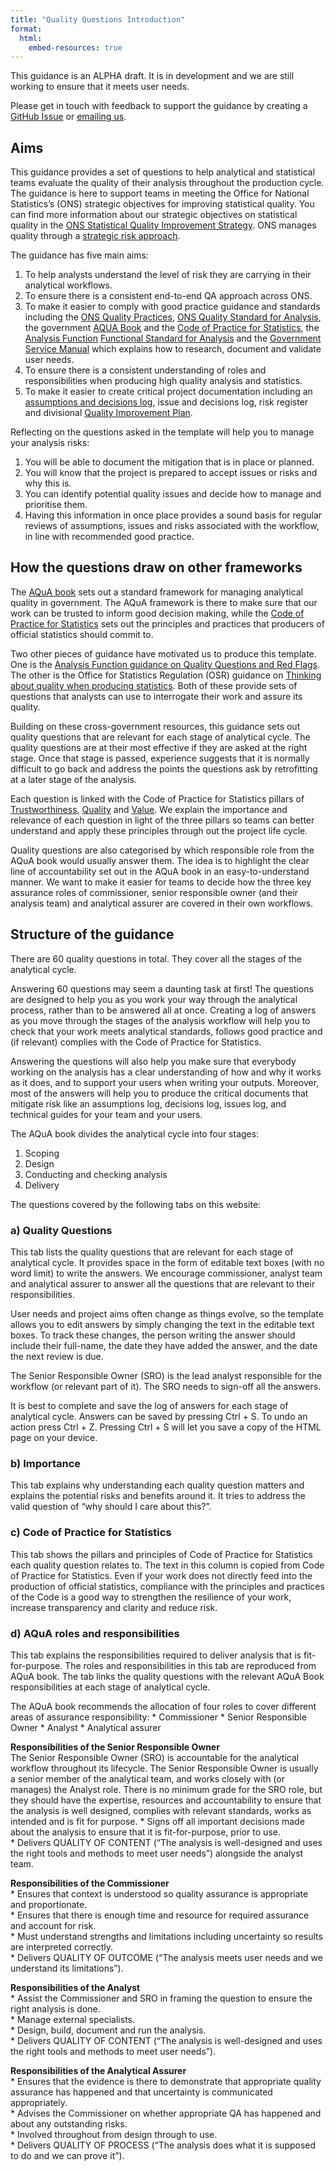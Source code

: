 ```yaml
---
title: "Quality Questions Introduction"
format:
  html:
    embed-resources: true
---
```


::: {.callout-note collapse="false"}
This guidance is an ALPHA draft. It is in development and we are still working to ensure that it meets user needs.

Please get in touch with feedback to support the guidance by creating a [GitHub Issue](https://github.com/best-practice-and-impact/analysis_project_documentation) or [emailing us](mailto:ASAP@ons.gov.uk).
:::

## Aims

This guidance provides a set of questions to help analytical and statistical teams evaluate the quality of their analysis throughout the production cycle. The guidance is here to support teams in meeting the Office for National Statistics's (ONS) strategic objectives for improving statistical quality. You can find more information about our strategic objectives on statistical quality in the [ONS Statistical Quality Improvement Strategy](https://www.ons.gov.uk/methodology/methodologytopicsandstatisticalconcepts/qualityinofficialstatistics/onsstatisticalqualityimprovementstrategy). ONS manages quality through a [strategic risk approach](https://officenationalstatistics.sharepoint.com/sites/onswiki/SitePages/ONS_quality_management.aspx?csf=1&web=1&e=xyAJcG&cid=3da18120-8bb7-4e1f-ad34-e2793e555231).

The guidance has five main aims:  

1. To help analysts understand the level of risk they are carrying in their analytical workflows. 
2. To ensure there is a consistent end-to-end QA approach across ONS.  
3. To make it easier to comply with good practice guidance and standards including the [ONS Quality Practices](https://officenationalstatistics.sharepoint.com/sites/onswiki/SitePages/Quality-Principles.aspx?csf=1&web=1&e=FB4Q14&cid=3cc849ba-f68b-4fc2-af5c-935b82703414), [ONS Quality Standard for Analysis](https://officenationalstatistics.sharepoint.com/sites/onswiki/SitePages/Quality_Standards.aspx), the government [AQUA Book](https://www.gov.uk/government/publications/the-aqua-book-guidance-on-producing-quality-analysis-for-government) and the [Code of Practice for Statistics](https://code.statisticsauthority.gov.uk/), the [Analysis Function](https://analysisfunction.civilservice.gov.uk/) [Functional Standard for Analysis](https://www.gov.uk/government/publications/government-analysis-functional-standard--2) and the [Government Service Manual](https://www.gov.uk/service-manual/user-research/start-by-learning-user-needs) which explains how to research, document and validate user needs.  
4. To ensure there is a consistent understanding of roles and responsibilities when producing high quality analysis and statistics.  
5. To make it easier to create critical project documentation including an [assumptions and decisions log](https://officenationalstatistics.sharepoint.com/:x:/r/sites/anstanpi/Modelling_Best_Practice/Resources/quality_assurance_templates/assumptions_and_decision_log_template.xlsx?d=wdfc9cdc643584edca8317e49aff8e67b&csf=1&web=1&e=4MSSwy), issue and decisions log, risk register and divisional [Quality Improvement Plan](https://officenationalstatistics.sharepoint.com/sites/onswiki/SitePages/Managing_Quality_Mechanisms.aspx).  

Reflecting on the questions asked in the template will help you to manage your analysis risks:

1. You will be able to document the mitigation that is in place or planned.    
2. You will know that the project is prepared to accept issues or risks and why this is.    
3. You can identify potential quality issues and decide how to manage and prioritise them.    
4. Having this information in once place provides a sound basis for regular reviews of assumptions, issues and risks associated with the workflow, in line with recommended good practice.    

## How the questions draw on other frameworks

The [AQuA book](https://www.gov.uk/government/publications/the-aqua-book-guidance-on-producing-quality-analysis-for-government) sets out a standard framework for managing analytical quality in government. The AQuA framework is there to make sure that our work can be trusted to inform good decision making, while the [Code of Practice for Statistics](https://code.statisticsauthority.gov.uk/) sets out the principles and practices that producers of official statistics should commit to.    

Two other pieces of guidance have motivated us to produce this template. One is the [Analysis Function guidance on Quality Questions and Red Flags](https://analysisfunction.civilservice.gov.uk/policy-store/quality-questions-and-red-flags/#:~:text=The%20%27Quality%20Questions%20and%20Red,for%20National%20Statistics%20). The other is the Office for Statistics Regulation (OSR) guidance on [Thinking about quality when producing statistics](https://osr.statisticsauthority.gov.uk/publication/regulatory-guidance-thinking-about-quality-when-producing-statistics/). Both of these provide sets of questions that analysts can use to interrogate their work and assure its quality. 

Building on these cross-government resources, this guidance sets out quality questions that are relevant for each stage of analytical cycle. The quality questions are at their most effective if they are asked at the right stage. Once that stage is passed, experience suggests that it is normally difficult to go back and address the points the questions ask by retrofitting at a later stage of the analysis.  

Each question is linked with the Code of Practice for Statistics pillars of [Trustworthiness](https://code.statisticsauthority.gov.uk/the-code/trustworthiness/), [Quality](https://code.statisticsauthority.gov.uk/the-code/quality/) and [Value](https://code.statisticsauthority.gov.uk/the-code/value/). We explain the importance and relevance of each question in light of the three pillars so teams can better understand and apply these principles through out the project life cycle.  

Quality questions are also categorised by which responsible role from the AQuA book would usually answer them. The idea is to highlight the clear line of accountability set out in the AQuA book in an easy-to-understand manner. We want to make it easier for teams to decide how the three key assurance roles of commissioner, senior responsible owner (and their analysis team) and analytical assurer are covered in their own workflows.  

## Structure of the guidance

There are 60 quality questions in total. They cover all the stages of the analytical cycle. 

Answering 60 questions may seem a daunting task at first! The questions are designed to help you as you work your way through the analytical process, rather than to be answered all at once. Creating a log of answers as you move through the stages of the analysis workflow will help you to check that your work meets analytical standards, follows good practice and (if relevant) complies with the Code of Practice for Statistics. 

Answering the questions will also help you make sure that everybody working on the analysis has a clear understanding of how and why it works as it does, and to support your users when writing your outputs. Moreover, most of the answers will help you to produce the critical documents that mitigate risk like an assumptions log, decisions log, issues log, and technical guides for your team and your users. 

The AQuA book divides the analytical cycle into four stages:  

1) Scoping  
2) Design  
3) Conducting and checking analysis  
4) Delivery   

The questions covered by the following tabs on this website:

### a) Quality Questions 

This tab lists the quality questions that are relevant for each stage of analytical cycle. It provides space in the form of editable text boxes (with no word limit) to write the answers. We encourage commissioner, analyst team and analytical assurer to answer all the questions that are relevant to their responsibilities.

User needs and project aims often change as things evolve, so the template allows you to edit answers by simply changing the text in the editable text boxes. To track these changes, the person writing the answer should include their full-name, the date they have added the answer, and the date the next review is due. 

The Senior Responsible Owner (SRO) is the lead analyst responsible for the workflow (or relevant part of it). The SRO needs to sign-off all the answers. 

It is best to complete and save the log of answers for each stage of analytical cycle. Answers can be saved by pressing Ctrl + S. To undo an action press Ctrl + Z. Pressing Ctrl + S will let you save a copy of the HTML page on your device. 

### b) Importance

This tab explains why understanding each quality question matters and explains the potential risks and benefits around it. It tries to address the valid question of "why should I care about this?".

### c) Code of Practice for Statistics

This tab shows the pillars and principles of Code of Practice for Statistics each quality question relates to. The text in this column is copied from Code of Practice for Statistics. Even if your work does not directly feed into the production of official statistics, compliance with the principles and practices of the Code is a good way to strengthen the resilience of your work, increase transparency and clarity and reduce risk.

### d) AQuA roles  and responsibilities

This tab explains the responsibilities required to deliver analysis that is fit-for-purpose. The roles and responsibilities in this tab are reproduced from AQuA book. The tab links the quality questions with the relevant AQuA Book responsibilities at each stage of analytical cycle.  

The AQuA book recommends the allocation of four roles to cover different areas of assurance responsibility:
* Commissioner
* Senior Responsible Owner
* Analyst
* Analytical assurer 

**Responsibilities of the Senior Responsible Owner**  
The Senior Responsible Owner (SRO) is accountable for the analytical workflow throughout its lifecycle. The Senior Responsible Owner is usually a senior member of the analytical team, and works closely with (or manages) the Analyst role. There is no minimum grade for the SRO role, but they should have the expertise, resources and accountability to ensure that the analysis is well designed, complies with relevant standards, works as intended and is fit for purpose.
* Signs off all important decisions made about the analysis to ensure that it is fit-for-purpose, prior to use.    
* Delivers QUALITY OF CONTENT ("The analysis is well-designed and uses the right tools and methods to meet user needs") alongside the analyst team.    

**Responsibilities of the Commissioner**   
* Ensures that context is understood so quality assurance is appropriate and proportionate.  
* Ensures that there is enough time and resource for required assurance and account for risk.  
* Must understand strengths and limitations including uncertainty so results are interpreted correctly.  
* Delivers QUALITY OF OUTCOME ("The analysis meets user needs and we understand its limitations").

**Responsibilities of the Analyst**  
* Assist the Commissioner and SRO in framing the question to ensure the right analysis is done.  
* Manage external specialists.  
* Design, build, document and run the analysis.  
* Delivers QUALITY OF CONTENT ("The analysis is well-designed and uses the right tools and methods to meet user needs").

**Responsibilities of the Analytical Assurer**  
* Ensures that the evidence is there to demonstrate that appropriate quality assurance has happened and that uncertainty is communicated appropriately.  
* Advises the Commissioner on whether appropriate QA has happened and about any outstanding risks.  
* Involved throughout from design through to use.  
* Delivers QUALITY OF PROCESS ("The analysis does what it is supposed to do and we can prove it").

